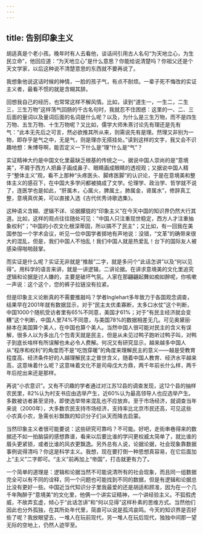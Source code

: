 ```yaml
---
---
---
```

title: 告别印象主义
---







胡适真是个老小孩。晚年时有人去看他，谈话间引用古人名句“为天地立心，为生民立命”，他回应道：“为天地立心”是什么意思？你能给说清楚吗？你祖父还是个天文学家，以后这种说不清楚意思的东西就不要再说了。

我想象他说这话时候的神情，一脸的孩子气，有点不耐烦。一辈子死不悔改的实证主义者，最看不惯的就是含糊其辞。

回想我自己的经历，也常常这样不解风情。比如，读到“道生一，一生二，二生三，三生万物”这样荡气回肠的千古名句时，我就忍不住困惑：这里的一、二、三后面的量词以及量词后面的名词是什么呢？以及，为什么是三生万物，而不是四生万物、五生万物、十生万物呢？又比如，儒学大师朱熹讨论先有理还是先有气：“此本无先后之可言，然必欲推其所从来，则需说先有是理。然理又非别为一物，即存乎是气之中，无是气，则是理亦无搭挂处。”读到这样的文字，我又会不识趣地想：朱博导啊，能否定义一下什么是“理”什么是“气”？

实证精神大约是中国文化里最缺乏根基的传统之一。据说中国人崇尚的是“意境美”，不屑于西方人把鼻子画成鼻子、眼睛画成眼睛的透视观；又据说中国人精于“整体主义”观，看不上那种“头疼医头、脚疼医脚”的认识论，于是在意境美和整体主义的感召下，在中国大多学问都被搞成了文学。伦理学、政治学、哲学就不说了，连医学也是如此，“肝属木，心属火，脾属土，肺属金，肾属水”，修辞真工整，意境真优美，可以直接入选《古代优秀诗歌选集》。

这种语义含糊、逻辑不详、论据朦胧的“印象主义”在今天中国的知识界仍然大行其道。比如，这样的观点往往随处可见：“中国人只注重现世稳定，西方人才注重抽象权利”；“中国的小农文化根深蒂固，所以搞不了民主”；又比如，有一回我在美国参加一个学术会议，听见一位中国学者掷地有声地说：没错，“文革”的确带来很大的混乱，但是，我们中国人不怕乱！我们中国人就是热爱乱！台下的国际友人被感染得啪啪鼓掌。

而实证是什么呢？实证无非就是“推敲”二字，就是多问个“此话怎讲”以及“何以见得”。用科学的语言来讲，就是一讲逻辑，二讲论据。在讲求意境美的文化里追究逻辑和论据是讨人嫌的，主要是破坏气氛。人家在那翩翩起舞如痴如醉呢，你咳嗽一声说：这个这个，您的裤子拉链没有拉紧。

但是印象主义论断真的不需要推敲吗？学者Inglehart多年致力于各国观念调查，结果早在2001年就有数据显示，对于“民主太优柔寡断，太多口水仗”这个判断，中国1000个随机受访者里有65%不同意，美国才61%；对于“有民主经济就会变糟”这个判断，中国人里74%不同意，与美国78%的数据相差无几。可见奥黛丽·赫本在美国算个美人，在中国也算个美人。当然中国人很可能对民主的含义有误解，很多人以为多出几个包青天就是民主，但是从未见过鸭子跑听过鸭子叫，对鸭子到底长啥样有所误解也未必令人费解。何况又有研究显示，越来越多中国人从“程序和权利”的角度而不是“吃饱穿暖”的角度来理解民主的意义——越是受教育程度高、经济条件好的人越理解民主之普世含义，随着中国人教育、经济水平越来高，这意味着什么呢？这意味着文化不是司母戊大方鼎，两千年前长什么样，两千年后挖出来还是那样。

再说“小农意识”。又有不识趣的学者通过对江苏12县的调查发现，这12个县的抽样农民里，82%认为村支书应由选举产生，近60%认为最高领导人也应选举产生。多数被访者甚至坚持，即使选举带来混乱也不应放弃。至于市场经济，就调查当年来说（2000年），大多数农民支持市场经济，支持率比北京市民还高，可见这些小农真小农，急需长衫飘飘的知识分子们从天而降去启蒙。

当然印象主义者很可能要说：这些研究可靠吗？不可能。好吧，走街串巷得来的数据还不如一拍脑袋的感想靠谱，看来以后要比谁的学问更权威太简单了，就比谁的眉头更紧锁，或者比谁的风衣更飘逸。另外总有人说，论据论据，社会现象靠数据事例说得清吗？你这是科学主义。我想，现在要打倒一种思想真容易，在它后面加上“主义”二字即可。“主义”前再加上“帝国”，打击就更有力了。

一个简单的道理是：逻辑和论据当然不可能说清所有的社会现象，而且同一组数据完全可以有不同的诠释，同一个问题也可能找到不同的数据，但是有逻辑和论据总比没有更好一些。中国近当代知识分子里我最爱的还是胡适和顾准，因为在一个几千年陶醉于“意境美”的文化里，他俩一个讲实证精神，一个讲经验主义。不狐假虎威，不故弄玄虚，倾心于“此话怎讲”和“何以见得”这样朴素的思维方式。当然他们因此也分外孤独，在其所处年代里，简直可以说是孤鸿哀鸣。今天的知识界是否好些了呢？我放眼望去，一堆人在玩前现代，另一堆人在玩后现代，独独中间那一望无际的空地上，仍然人迹罕至。